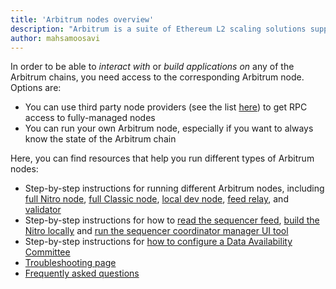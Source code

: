 ```yaml
---
title: 'Arbitrum nodes overview'
description: "Arbitrum is a suite of Ethereum L2 scaling solutions supported by a decentralized network of nodes. This guide introduces you to Arbitrum's node types and how they work together to scale Ethereum."
author: mahsamoosavi
---
```


In order to be able to _interact with_ or _build applications on_ any of the Arbitrum chains, you need access to the corresponding Arbitrum node. Options are:

- You can use third party node providers (see the list [here](/build-decentralized-apps/reference/01-node-providers.mdx)) to get RPC access to fully-managed nodes
- You can run your own Arbitrum node, especially if you want to always know the state of the Arbitrum chain

Here, you can find resources that help you run different types of Arbitrum nodes:

- Step-by-step instructions for running different Arbitrum nodes, including [full Nitro node](/run-arbitrum-node/03-run-full-node.mdx), [full Classic node](/run-arbitrum-node/more-types/03-run-classic-node.mdx), [local dev node](/run-arbitrum-node/04-run-local-dev-node.mdx), [feed relay](/run-arbitrum-node/sequencer/01-run-feed-relay.mdx), and [validator](/run-arbitrum-node/more-types/02-run-validator-node.mdx)
- Step-by-step instructions for how to [read the sequencer feed](/run-arbitrum-node/sequencer/02-read-sequencer-feed.mdx), [build the Nitro locally](/run-arbitrum-node/nitro/01-build-nitro-locally.mdx) and [run the sequencer coordinator manager UI tool](/run-arbitrum-node/sequencer/03-run-sequencer-coordination-manager.mdx)
- Step-by-step instructions for [how to configure a Data Availability Committee](/run-arbitrum-node/data-availability-committees/01-get-started.mdx)
- [Troubleshooting page](/run-arbitrum-node/06-troubleshooting.mdx)
- [Frequently asked questions](/node-running/faq.mdx)
